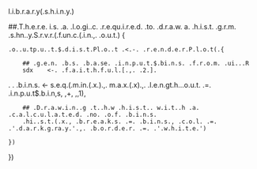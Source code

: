 l.i.b.r.a.r.y(.s.h.i.n.y.)


##.T.h.e.r.e. i.s. .a. .l.o.gi..c. .r.e.qu.i.r.e.d. .to. .d.r.a.w. a. .h.i.s.t. .g.r.m.
.s.hn..y.S.r.v.r.(.f.un.c.(.i.n.,. .o.u.t.) {

    .o..u.tp.u..t.$.d.i.s.t.Pl.o..t .<.-. .r.e.n.d.e.r.P.l.o.t(.{

        ## .g.e.n. .b.s. .b.a.se. .i.n.p.u.t.$.bi.n.s. .f.r.o.m. .ui...R
        sdx    <-. .f.a.i.t.h.f.u.l.[.,. .2.].
.       . .b.i.n.s. <- s.e.q.(.m.in.(.x.).,. m.a.x.(.x).,. .l.e.n.gt.h...o.u.t. .=. .i.n.p.u.t$.b.i.n,s, ,+, ,,1),

        ## .D.r.a.w.i.n..g .t..h.w .h.i.s.t.. w.i.t..h .a. .c.a.l.c.u.l.a.t.e.d. .no. .o.f. .b.i.n.s.
        .hi..s.t.(.x., .b.r.e.a.k.s. .=. .b.i.n.s., .c.o.l. .=. .'.d.a.r.k.g.ra.y.'.,. .b.o.r.d.e.r. .=. .'.w.h.i.t.e.')

    })

})
